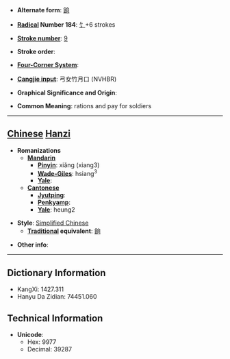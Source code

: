 * '''Alternate form''': [[餉]]

* '''[[Wiktionary:Chinese radical index| Radical]] Number 184''': [[Wiktionary:Chinese radical index 饣|饣]]+6 strokes

* '''[[Wiktionary:Chinese total strokes index|Stroke number]]''': [[Wiktionary:Chinese total strokes index 9|9]]

* '''Stroke order''': 

* '''[[Wiktionary:Chinese four corner index|Four-Corner System]]''': 

* '''[[Wiktionary:Chinese Cangjie index|Cangjie input]]''': 弓女竹月口 (NVHBR)

* '''Graphical Significance and Origin''': 

* '''Common Meaning''': rations and pay for soldiers

----

== [[Chinese]] [[Hanzi]] ==

* '''Romanizations'''
** '''[[Mandarin]]'''
*** '''[[Pinyin]]''': xiǎng (xiang3)
*** '''[[Wade-Giles]]''': hsiang<sup>3</sup>
*** '''[[Yale]]''': 
** '''[[Cantonese]]'''
*** '''[[Jyutping]]''':
*** '''[[Penkyamp]]''': 
*** '''[[Yale]]''': heung2

* '''Style''': [[Simplified Chinese]] 
** '''[[Traditional Chinese|Traditional]] equivalent''': [[餉]]

* '''Other info''': 

----

== Dictionary Information ==

* KangXi: 1427.311
* Hanyu Da Zidian: 74451.060

== Technical Information ==

* '''Unicode''':
** Hex: 9977
** Decimal: 39287